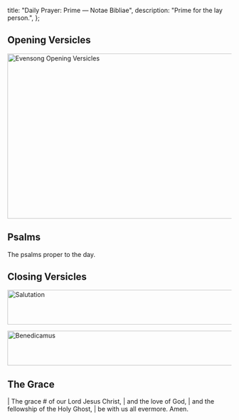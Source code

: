   title: "Daily Prayer: Prime — Notae Bibliae",
  description: "Prime for the lay person.",
};

<Initial text="Daily Prayer: Prime" />

## Opening Versicles

<Image
  src="/chants/evensong-opening-versicles.svg"
  alt="Evensong Opening Versicles"
  width="600"
  height="371"
/>

## Psalms

The psalms proper to the day.

## Closing Versicles

<Image
  src="/chants/salutation.svg"
  alt="Salutation"
  width="600"
  height="78"
/>

<Image
  src="/chants/benedicamus-sarum.svg"
  alt="Benedicamus"
  width="600"
  height="78"
/>

## The Grace

<Poetry>
|  The grace # of our Lord Jesus Christ,
|      and the love of God,
|      and the fellowship of the Holy Ghost,
|          be with us all evermore. Amen.
</Poetry>
